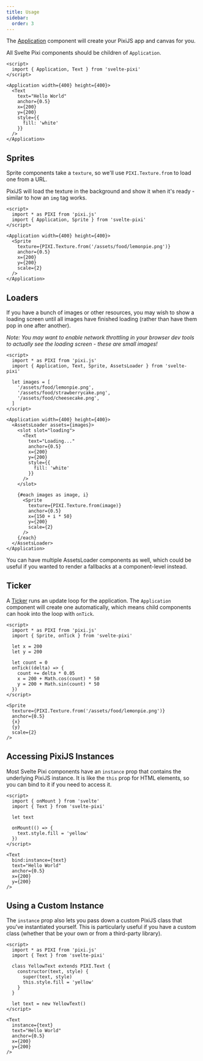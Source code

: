 ```yaml
---
title: Usage
sidebar:
  order: 3
---
```


The [Application](/docs/components/application) component will create your PixiJS app and canvas for you.

All Svelte Pixi components should be children of `Application`.

```svelte example csr noApp
<script>
  import { Application, Text } from 'svelte-pixi'
</script>

<Application width={400} height={400}>
  <Text
    text="Hello World"
    anchor={0.5}
    x={200}
    y={200}
    style={{
      fill: 'white'
    }}
  />
</Application>
```

## Sprites

Sprite components take a `texture`, so we'll use `PIXI.Texture.from` to load one from a URL.

PixiJS will load the texture in the background and show it when it's ready - similar to how an `img` tag works.

```svelte example csr noApp
<script>
  import * as PIXI from 'pixi.js'
  import { Application, Sprite } from 'svelte-pixi'
</script>

<Application width={400} height={400}>
  <Sprite
    texture={PIXI.Texture.from('/assets/food/lemonpie.png')}
    anchor={0.5}
    x={200}
    y={200}
    scale={2}
  />
</Application>
```

## Loaders

If you have a bunch of images or other resources, you may wish to show a loading screen until all images have finished loading (rather than have them pop in one after another).

_Note: You may want to enable network throttling in your browser dev tools to actually see the loading screen - these are small images!_

```svelte example csr noApp
<script>
  import * as PIXI from 'pixi.js'
  import { Application, Text, Sprite, AssetsLoader } from 'svelte-pixi'

  let images = [
    '/assets/food/lemonpie.png',
    '/assets/food/strawberrycake.png',
    '/assets/food/cheesecake.png',
  ]
</script>

<Application width={400} height={400}>
  <AssetsLoader assets={images}>
    <slot slot="loading">
      <Text
        text="Loading..."
        anchor={0.5}
        x={200}
        y={200}
        style={{
          fill: 'white'
        }}
      />
    </slot>

    {#each images as image, i}
      <Sprite
        texture={PIXI.Texture.from(image)}
        anchor={0.5}
        x={150 + i * 50}
        y={200}
        scale={2}
      />
    {/each}
  </AssetsLoader>
</Application>
```

You can have multiple AssetsLoader components as well, which could be useful if you wanted to render a fallbacks at a component-level instead.

## Ticker

A [Ticker](/docs/components/ticker) runs an update loop for the application. The `Application` component will create one automatically, which means child components can hook into the loop with `onTick`.

```svelte example csr
<script>
  import * as PIXI from 'pixi.js'
  import { Sprite, onTick } from 'svelte-pixi'

  let x = 200
  let y = 200

  let count = 0
  onTick((delta) => {
    count += delta * 0.05
    x = 200 + Math.cos(count) * 50
    y = 200 + Math.sin(count) * 50
  })
</script>

<Sprite
  texture={PIXI.Texture.from('/assets/food/lemonpie.png')}
  anchor={0.5}
  {x}
  {y}
  scale={2}
/>
```

## Accessing PixiJS Instances

Most Svelte Pixi components have an `instance` prop that contains the underlying PixiJS instance. It is like the `this` prop for HTML elements, so you can bind to it if you need to access it.

```svelte example csr
<script>
  import { onMount } from 'svelte'
  import { Text } from 'svelte-pixi'

  let text

  onMount(() => {
    text.style.fill = 'yellow'
  })
</script>

<Text
  bind:instance={text}
  text="Hello World"
  anchor={0.5}
  x={200}
  y={200}
/>
```

## Using a Custom Instance

The `instance` prop also lets you pass down a custom PixiJS class that you've instantiated yourself. This is particularly useful if you have a custom class (whether that be your own or from a third-party library).

```svelte example csr
<script>
  import * as PIXI from 'pixi.js'
  import { Text } from 'svelte-pixi'

  class YellowText extends PIXI.Text {
    constructor(text, style) {
      super(text, style)
      this.style.fill = 'yellow'
    }
  }

  let text = new YellowText()
</script>

<Text
  instance={text}
  text="Hello World"
  anchor={0.5}
  x={200}
  y={200}
/>
```

